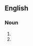 {{also|dárky}}
==English==

===Noun===
{{en-noun}}

# {{alternative spelling of|en|darkey||dark-skinned person}}
# {{alternative spelling of|en|darkey||dark lantern}}